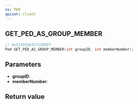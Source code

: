 ```yaml
---
ns: PED
apiset: client
---
```

## GET_PED_AS_GROUP_MEMBER

```c
// 0x51455483CF23ED97
Ped GET_PED_AS_GROUP_MEMBER(int groupID, int memberNumber);
```


## Parameters
* **groupID**:
* **memberNumber**:

## Return value